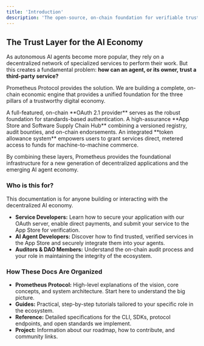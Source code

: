 ```yaml
---
title: 'Introduction'
description: 'The open-source, on-chain foundation for verifiable trust, secure identity, and direct payments for the decentralized AI economy.'
---
```


## The Trust Layer for the AI Economy

As autonomous AI agents become more popular, they rely on a decentralized network of specialized services to perform their work. But this creates a fundamental problem: **how can an agent, or its owner, trust a third-party service?**

Prometheus Protocol provides the solution. We are building a complete, on-chain economic engine that provides a unified foundation for the three pillars of a trustworthy digital economy.

<CardGroup cols={1}>
  <Card
    title="Secure Identity"
    href="/core-concepts#1-secure-identity--authorization"
    icon="key">
    A full-featured, on-chain **OAuth 2.1 provider** serves as the robust
    foundation for standards-based authentication.
  </Card>
  <Card
    title="Verifiable Trust"
    href="/core-concepts#2-verifiable-trust--discovery"
    icon="shield-check">
    A high-assurance **App Store and Software Supply Chain Hub** combining a
    versioned registry, audit bounties, and on-chain endorsements.
  </Card>
  <Card
    title="Direct Payments"
    href="/core-concepts#3-direct--efficient-payments"
    icon="dollar-sign">
    An integrated **token allowance system** empowers users to grant services
    direct, metered access to funds for machine-to-machine commerce.
  </Card>
</CardGroup>

By combining these layers, Prometheus provides the foundational infrastructure for a new generation of decentralized applications and the emerging AI agent economy.

### Who is this for?

This documentation is for anyone building or interacting with the decentralized AI economy.

- **Service Developers:** Learn how to secure your application with our OAuth server, enable direct payments, and submit your service to the App Store for verification.
- **AI Agent Developers:** Discover how to find trusted, verified services in the App Store and securely integrate them into your agents.
- **Auditors & DAO Members:** Understand the on-chain audit process and your role in maintaining the integrity of the ecosystem.

### How These Docs Are Organized

- **Prometheus Protocol:** High-level explanations of the vision, core concepts, and system architecture. Start here to understand the big picture.
- **Guides:** Practical, step-by-step tutorials tailored to your specific role in the ecosystem.
- **Reference:** Detailed specifications for the CLI, SDKs, protocol endpoints, and open standards we implement.
- **Project:** Information about our roadmap, how to contribute, and community links.
